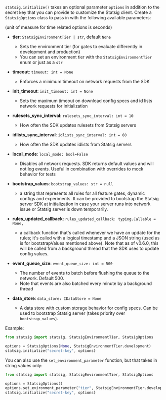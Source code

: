 `statsig.initialize()` takes an optional parameter `options` in addition to the secret key that you can provide to customize the Statsig client. Create a `StatsigOptions` class to pass in with the following available parameters:

(unit of measure for time related options is seconds)

- **tier**: `StatsigEnvironmentTier | str`, default `None`

  - Sets the environment tier (for gates to evaluate differently in development and production)
  - You can set an environment tier with the `StatsigEnvironmentTier` enum or just as a `str`

- **timeout**: `timeout: int = None`
  - Enforces a minimum timeout on network requests from the SDK
- **init_timeout**: `init_timeout: int = None`
  - Sets the maximum timeout on download config specs and id lists network requests for initialization
- **rulesets_sync_interval**: `rulesets_sync_interval: int = 10`
  - How often the SDK updates rulesets from Statsig servers
- **idlists_sync_interval**: `idlists_sync_interval: int = 60`
  - How often the SDK updates idlists from Statsig servers
- **local_mode**: `local_mode: bool=False`
  - Disables all network requests. SDK returns default values and will not log events. Useful in combination with overrides to mock behavior for tests
- **bootstrap_values**: `bootstrap_values: str = null`
  - a string that represents all rules for all feature gates, dynamic configs and experiments. It can be provided to bootstrap the Statsig server SDK at initialization in case your server runs into network issue or Statsig server is down temporarily.
- **rules_updated_callback**: `rules_updated_callback: typing.Callable = None,`
  - a callback function that's called whenever we have an update for the rules; it's called with a logical timestamp and a JSON string (used as is for bootstrapValues mentioned above). Note that as of v0.6.0, this will be called from a background thread that the SDK uses to update config values.
- **event_queue_size**: `event_queue_size: int = 500`
  - The number of events to batch before flushing the queue to the network. Default 500.
  - Note that events are also batched every minute by a background thread
- **data_store**: `data_store: IDataStore = None`
  - A data store with custom storage behavior for config specs. Can be used to bootstrap Statsig server (takes priority over `bootstrap_values`).

Example:

```python
from statsig import statsig, StatsigEnvironmentTier, StatsigOptions

options = StatsigOptions(None, StatsigEnvironmentTier.development)
statsig.initialize("secret-key", options)
```

You can also use the `set_environment_parameter` function, but that takes in string values only:

```python
from statsig import statsig, StatsigEnvironmentTier, StatsigOptions

options = StatsigOptions()
options.set_evironment_parameter("tier", StatsigEnvironmentTier.development.value)
statsig.initialize("secret-key", options)
```
